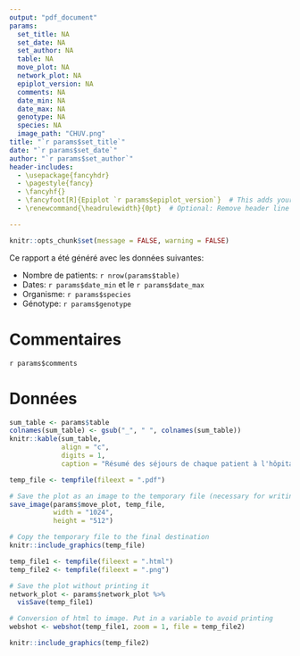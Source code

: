 ```yaml
---
output: "pdf_document"
params:
  set_title: NA
  set_date: NA
  set_author: NA
  table: NA
  move_plot: NA
  network_plot: NA
  epiplot_version: NA
  comments: NA
  date_min: NA
  date_max: NA
  genotype: NA
  species: NA
  image_path: "CHUV.png"
title: "`r params$set_title`"
date: "`r params$set_date`"
author: "`r params$set_author`"
header-includes:
  - \usepackage{fancyhdr}
  - \pagestyle{fancy}
  - \fancyhf{}
  - \fancyfoot[R]{Epiplot `r params$epiplot_version`}  # This adds your text to the right side of the header
  - \renewcommand{\headrulewidth}{0pt}  # Optional: Remove header line

---
```

```r
knitr::opts_chunk$set(message = FALSE, warning = FALSE)
```
Ce rapport a été généré avec les données suivantes:  

* Nombre de patients: `r nrow(params$table)`
* Dates: `r params$date_min` et le `r params$date_max`
* Organisme: `r params$species`
* Génotype: `r params$genotype`

# Commentaires
`r params$comments`  

# Données
```r
sum_table <- params$table
colnames(sum_table) <- gsub("_", " ", colnames(sum_table))
knitr::kable(sum_table, 
             align = "c",
             digits = 1,
             caption = "Résumé des séjours de chaque patient à l'hôpital.")
```

```r
temp_file <- tempfile(fileext = ".pdf")

# Save the plot as an image to the temporary file (necessary for writing on server)
save_image(params$move_plot, temp_file,
           width = "1024",
           height = "512")

# Copy the temporary file to the final destination
knitr::include_graphics(temp_file)
```

```r
temp_file1 <- tempfile(fileext = ".html")
temp_file2 <- tempfile(fileext = ".png")

# Save the plot without printing it
network_plot <- params$network_plot %>% 
  visSave(temp_file1)

# Conversion of html to image. Put in a variable to avoid printing
webshot <- webshot(temp_file1, zoom = 1, file = temp_file2)

knitr::include_graphics(temp_file2)
```